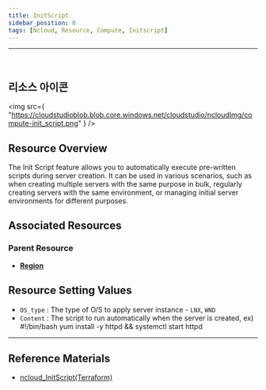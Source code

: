 ```yaml
---
title: InitScript
sidebar_position: 0
tags: [Ncloud, Resource, Compute, Initscript]
---
```


<hr />
<br />

## 리소스 아이콘

<img
    src={
        "https://cloudstudioblob.blob.core.windows.net/cloudstudio/ncloudImg/compute-init_script.png"
    }
/>

## Resource Overview

The Init Script feature allows you to automatically execute pre-written scripts during server creation. It can be used in various scenarios, such as when creating multiple servers with the same purpose in bulk, regularly creating servers with the same environment, or managing initial server environments for different purposes.

## Associated Resources

### Parent Resource

-   [**Region**](https://docs.cstudio.app/en/docs/resource/ncloud/Base/Region)


## Resource Setting Values

-   `OS_type` : The type of O/S to apply server instance - `LNX`, `WND`
-   `Content` : The script to run automatically when the server is created, ex) #!/bin/bash yum install -y httpd && systemctl start httpd

---

## Reference Materials

-   [ncloud_InitScript(Terraform)](https://registry.terraform.io/providers/NaverCloudPlatform/ncloud/latest/docs/resources/init_script)
